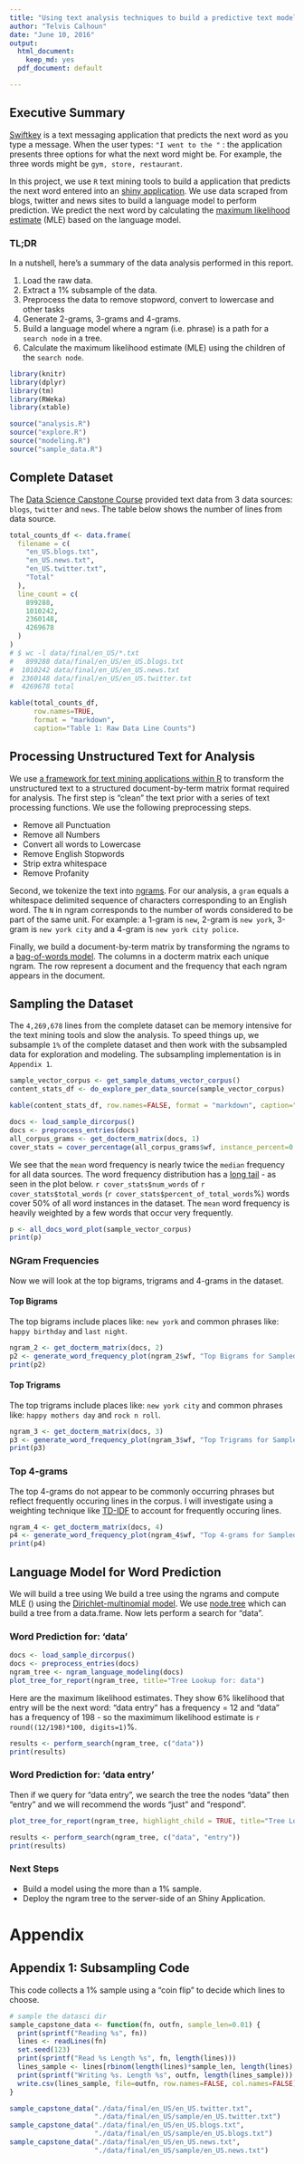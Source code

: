 ```yaml
---
title: "Using text analysis techniques to build a predictive text model"
author: "Telvis Calhoun"
date: "June 10, 2016"
output:
  html_document:
    keep_md: yes
  pdf_document: default

---
```


## Executive Summary

[Swiftkey](https://swiftkey.com/en) is a text messaging application that predicts the next word as you type a message. When the user types: `"I went to the "` : the application presents three options for what the next word might be. For example, the three words might be `gym, store, restaurant`.

In this project, we use `R` text mining tools to build a application that predicts the next word entered into an [shiny application](http://shiny.rstudio.com/). We use data scraped from blogs, twitter and news sites to build a language model to perform prediction. We predict the next word by calculating the [maximum likelihood estimate](https://en.wikipedia.org/wiki/Maximum_likelihood) (MLE) based on the language model.

### TL;DR

In a nutshell, here's a summary of the data analysis performed in this report.

1. Load the raw data.
2. Extract a 1% subsample of the data.
3. Preprocess the data to remove stopword, convert to lowercase and other tasks
4. Generate 2-grams, 3-grams and 4-grams.
5. Build a language model where a ngram (i.e. phrase) is a path for a `search node` in a tree.
6. Calculate the maximum likelihood estimate (MLE) using the children of the `search node`.


```r
library(knitr)
library(dplyr)
library(tm)
library(RWeka)
library(xtable)

source("analysis.R")
source("explore.R")
source("modeling.R")
source("sample_data.R")
```

## Complete Dataset
The [Data Science Capstone Course](https://www.coursera.org/learn/data-science-project/home/welcome) provided text data from 3 data sources: `blogs`, `twitter` and `news`. The table below shows the number of lines from data source.

``` r
total_counts_df <- data.frame(
  filename = c(
    "en_US.blogs.txt",
    "en_US.news.txt",
    "en_US.twitter.txt",
    "Total"
  ),
  line_count = c(
    899288,
    1010242,
    2360148,
    4269678
  )
)
# $ wc -l data/final/en_US/*.txt
#   899288 data/final/en_US/en_US.blogs.txt
#  1010242 data/final/en_US/en_US.news.txt
#  2360148 data/final/en_US/en_US.twitter.txt
#  4269678 total
```


```r
kable(total_counts_df, 
      row.names=TRUE, 
      format = "markdown", 
      caption="Table 1: Raw Data Line Counts")
```

## Processing Unstructured Text for Analysis
We use [a framework for text mining applications within R](https://cran.r-project.org/web/packages/tm/index.html) to transform the unstructured text to a structured document-by-term matrix format required for analysis. The first step is "clean" the text prior with a series of text processing functions. We use the following preprocessing steps.

- Remove all Punctuation
- Remove all Numbers
- Convert all words to Lowercase
- Remove English Stopwords
- Strip extra whitespace
- Remove Profanity

Second, we tokenize the text into [ngrams](https://en.wikipedia.org/wiki/N-gram). For our analysis, a `gram` equals a whitespace delimited sequence of characters corresponding to an English word. The `N` in ngram corresponds to the number of  words considered to be part of the same unit. For example: a 1-gram is `new`, 2-gram is `new york`, 3-gram is `new york city` and a 4-gram is `new york city police`.

Finally, we build a document-by-term matrix by transforming the ngrams to a [bag-of-words model](https://en.wikipedia.org/wiki/Bag-of-words_model). The columns in a docterm matrix each unique ngram. The row represent a document and the frequency that each ngram appears in the document. 

## Sampling the Dataset
The `4,269,678` lines from the complete dataset can be memory intensive for the text mining tools and slow the analysis. To speed things up, we subsample `1%` of the complete dataset and then work with the subsampled data for exploration and modeling. The subsampling implementation is in `Appendix 1`. 


```r
sample_vector_corpus <- get_sample_datums_vector_corpus()
content_stats_df <- do_explore_per_data_source(sample_vector_corpus)
```

```r
kable(content_stats_df, row.names=FALSE, format = "markdown", caption="Table 2: Sampled Text Summary")
```

```r
docs <- load_sample_dircorpus()
docs <- preprocess_entries(docs)
all_corpus_grams <- get_docterm_matrix(docs, 1)
cover_stats = cover_percentage(all_corpus_grams$wf, instance_percent=0.50)
```

We see that the `mean` word frequency is nearly twice the `median` frequency for all data sources. The word frequency distribution has a [long tail](https://en.wikipedia.org/wiki/Long_tail) - as seen in the plot below. 
`r cover_stats$num_words` of `r cover_stats$total_words` (`r cover_stats$percent_of_total_words`%) words cover 50% of all word instances in the dataset. The `mean` word frequency is heavily weighted by a few words that occur very frequently.

```r
p <- all_docs_word_plot(sample_vector_corpus)
print(p)
```


### NGram Frequencies
Now we will look at the top bigrams, trigrams and 4-grams in the dataset.

#### Top Bigrams
The top bigrams include places like: `new york` and common phrases like: `happy birthday` and `last night`.
```r
ngram_2 <- get_docterm_matrix(docs, 2)
p2 <- generate_word_frequency_plot(ngram_2$wf, "Top Bigrams for Sampled Text")
print(p2)
```

#### Top Trigrams
The top trigrams include places like: `new york city` and common phrases like: `happy mothers day` and `rock n roll`.

```r
ngram_3 <- get_docterm_matrix(docs, 3)
p3 <- generate_word_frequency_plot(ngram_3$wf, "Top Trigrams for Sampled Text")
print(p3)
```

### Top 4-grams
The top 4-grams do not appear to be commonly occurring phrases but reflect frequently occuring lines in the corpus. I will investigate using a weighting technique like [TD-IDF](https://en.wikipedia.org/wiki/Tf%E2%80%93idf) to account for frequently occuring lines.

```r
ngram_4 <- get_docterm_matrix(docs, 4)
p4 <- generate_word_frequency_plot(ngram_4$wf, "Top 4-grams for Sampled Text")
print(p4)
```

## Language Model for Word Prediction

We will build a tree using 
We build a tree using the ngrams and compute MLE () using the  [Dirichlet-multinomial model](path/to/wikipedia). We use
[node.tree](path/to/node.tree) which can build a tree from a data.frame. Now lets perform a search for "data".


### Word Prediction for: 'data'
```r
docs <- load_sample_dircorpus()
docs <- preprocess_entries(docs)
ngram_tree <- ngram_language_modeling(docs)
plot_tree_for_report(ngram_tree, title="Tree Lookup for: data")
```

Here are the maximum likelihood estimates. They show 6% likelihood that entry will be the next word: "data entry" has a frequency = 12 and "data" has a frequency of 198 - so the maximimum likelihood estimate is `r round((12/198)*100, digits=1)`%.

```r
results <- perform_search(ngram_tree, c("data"))
print(results)
```

### Word Prediction for: 'data entry'

Then if we query for "data entry", we search the tree the nodes "data" then "entry" and we will recommend the words "just" and "respond".

```r
plot_tree_for_report(ngram_tree, highlight_child = TRUE, title="Tree Lookup for: data entry")
```

```r
results <- perform_search(ngram_tree, c("data", "entry"))
print(results)
```

### Next Steps

- Build a model using the more than a 1% sample.
- Deploy the ngram tree to the server-side of an Shiny Application.


# Appendix

## Appendix 1: Subsampling Code

This code collects a 1% sample using a "coin flip" to decide which lines to choose.

```r
# sample the datasci dir
sample_capstone_data <- function(fn, outfn, sample_len=0.01) {
  print(sprintf("Reading %s", fn))
  lines <- readLines(fn)
  set.seed(123)
  print(sprintf("Read %s Length %s", fn, length(lines)))
  lines_sample <- lines[rbinom(length(lines)*sample_len, length(lines), 0.5)]
  print(sprintf("Writing %s. Length %s", outfn, length(lines_sample)))
  write.csv(lines_sample, file=outfn, row.names=FALSE, col.names=FALSE)
}

sample_capstone_data("./data/final/en_US/en_US.twitter.txt",
                     "./data/final/en_US/sample/en_US.twitter.txt")
sample_capstone_data("./data/final/en_US/en_US.blogs.txt",
                     "./data/final/en_US/sample/en_US.blogs.txt")
sample_capstone_data("./data/final/en_US/en_US.news.txt",
                     "./data/final/en_US/sample/en_US.news.txt")
```



